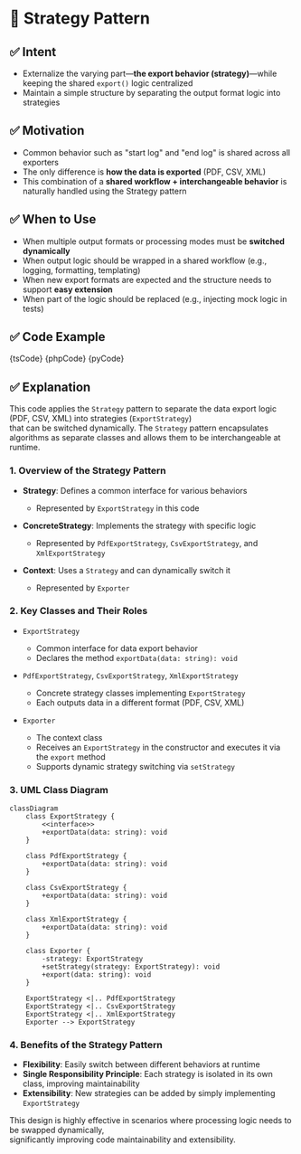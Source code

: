 

# 🧩 Strategy Pattern

## ✅ Intent

- Externalize the varying part—**the export behavior (strategy)**—while keeping the shared `export()` logic centralized
- Maintain a simple structure by separating the output format logic into strategies

## ✅ Motivation

- Common behavior such as "start log" and "end log" is shared across all exporters
- The only difference is **how the data is exported** (PDF, CSV, XML)
- This combination of a **shared workflow + interchangeable behavior** is naturally handled using the Strategy pattern

## ✅ When to Use

- When multiple output formats or processing modes must be **switched dynamically**
- When output logic should be wrapped in a shared workflow (e.g., logging, formatting, templating)
- When new export formats are expected and the structure needs to support **easy extension**
- When part of the logic should be replaced (e.g., injecting mock logic in tests)

## ✅ Code Example

<Tabs groupId="language">
  <TabItem value="ts" label="TypeScript">
    <CodeBlock language="ts">{tsCode}</CodeBlock>
  </TabItem>
  <TabItem value="php" label="PHP">
    <CodeBlock language="php">{phpCode}</CodeBlock>
  </TabItem>
  <TabItem value="python" label="Python">
    <CodeBlock language="python">{pyCode}</CodeBlock>
  </TabItem>
</Tabs>

## ✅ Explanation

This code applies the `Strategy` pattern to separate the data export logic (PDF, CSV, XML) into strategies (`ExportStrategy`)  
that can be switched dynamically. The `Strategy` pattern encapsulates algorithms as separate classes and allows them to be interchangeable at runtime.

### 1. Overview of the Strategy Pattern

- **Strategy**: Defines a common interface for various behaviors

  - Represented by `ExportStrategy` in this code

- **ConcreteStrategy**: Implements the strategy with specific logic

  - Represented by `PdfExportStrategy`, `CsvExportStrategy`, and `XmlExportStrategy`

- **Context**: Uses a `Strategy` and can dynamically switch it
  - Represented by `Exporter`

### 2. Key Classes and Their Roles

- `ExportStrategy`

  - Common interface for data export behavior
  - Declares the method `exportData(data: string): void`

- `PdfExportStrategy`, `CsvExportStrategy`, `XmlExportStrategy`

  - Concrete strategy classes implementing `ExportStrategy`
  - Each outputs data in a different format (PDF, CSV, XML)

- `Exporter`
  - The context class
  - Receives an `ExportStrategy` in the constructor and executes it via the `export` method
  - Supports dynamic strategy switching via `setStrategy`

### 3. UML Class Diagram

```mermaid
classDiagram
    class ExportStrategy {
        <<interface>>
        +exportData(data: string): void
    }

    class PdfExportStrategy {
        +exportData(data: string): void
    }

    class CsvExportStrategy {
        +exportData(data: string): void
    }

    class XmlExportStrategy {
        +exportData(data: string): void
    }

    class Exporter {
        -strategy: ExportStrategy
        +setStrategy(strategy: ExportStrategy): void
        +export(data: string): void
    }

    ExportStrategy <|.. PdfExportStrategy
    ExportStrategy <|.. CsvExportStrategy
    ExportStrategy <|.. XmlExportStrategy
    Exporter --> ExportStrategy
```

### 4. Benefits of the Strategy Pattern

- **Flexibility**: Easily switch between different behaviors at runtime
- **Single Responsibility Principle**: Each strategy is isolated in its own class, improving maintainability
- **Extensibility**: New strategies can be added by simply implementing `ExportStrategy`

This design is highly effective in scenarios where processing logic needs to be swapped dynamically,  
significantly improving code maintainability and extensibility.

